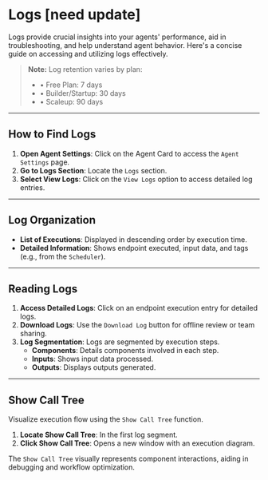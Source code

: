 # Logs [need update]

Logs provide crucial insights into your agents' performance, aid in troubleshooting, and help understand agent behavior. Here's a concise guide on accessing and utilizing logs effectively.

> **Note:** Log retention varies by plan:
> - • Free Plan: 7 days
> - • Builder/Startup: 30 days
> - • Scaleup: 90 days

<Arcade src="https://demo.arcade.software/LgSaen05m0QOdQhRmQNr?embed&embed_mobile=tab&embed_desktop=inline&show_copy_link=true" title="Logs | SmythOS"/>

---

## How to Find Logs

1. **Open Agent Settings**: Click on the Agent Card to access the `Agent Settings` page.
2. **Go to Logs Section**: Locate the `Logs` section.
3. **Select View Logs**: Click on the `View Logs` option to access detailed log entries.

---

## Log Organization

- **List of Executions**: Displayed in descending order by execution time.
- **Detailed Information**: Shows endpoint executed, input data, and tags (e.g., from the `Scheduler`).

---

## Reading Logs

1. **Access Detailed Logs**: Click on an endpoint execution entry for detailed logs.
2. **Download Logs**: Use the `Download Log` button for offline review or team sharing.
3. **Log Segmentation**: Logs are segmented by execution steps.
    - **Components**: Details components involved in each step.
    - **Inputs**: Shows input data processed.
    - **Outputs**: Displays outputs generated.

---

## Show Call Tree

Visualize execution flow using the `Show Call Tree` function.

1. **Locate Show Call Tree**: In the first log segment.
2. **Click Show Call Tree**: Opens a new window with an execution diagram.

The `Show Call Tree` visually represents component interactions, aiding in debugging and workflow optimization.